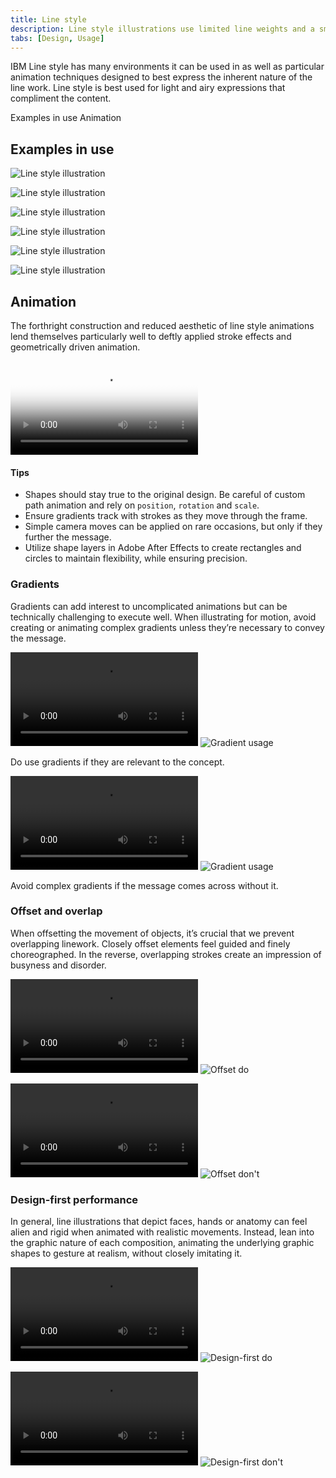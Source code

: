 ```yaml
---
title: Line style
description: Line style illustrations use limited line weights and a small grid to convey concepts with precision and yet a wide latitude for expression.
tabs: [Design, Usage]
---
```


<PageDescription>

IBM Line style has many environments it can be used in as well as particular animation techniques designed to best express the inherent nature of the line work. Line style is best used for light and airy expressions that compliment the content.

</PageDescription>

<AnchorLinks>
  <AnchorLink>Examples in use</AnchorLink>
  <AnchorLink>Animation</AnchorLink>
</AnchorLinks>

## Examples in use

<Row className="mock-gallery">

<Column colMd={4} colLg={8}>

![Line style illustration](./images/Usage-ex1.png)

</Column>

<Column colMd={4} colLg={4}>

![Line style illustration](./images/Usage-ex2.png)

</Column>

</Row>

<Row className="mock-gallery">

<Column colMd={4} colLg={4}>

![Line style illustration](./images/Usage-ex3.png)

</Column>

<Column colMd={4} colLg={8}>

![Line style illustration](./images/Usage-ex4.png)

</Column>

</Row>

<Row className="mock-gallery">

<Column colMd={4} colLg={8}>

![Line style illustration](./images/Usage-ex5.png)

</Column>

<Column colMd={4} colLg={4}>

![Line style illustration](./images/Usage-ex7.png)

</Column>

</Row>

## Animation

The forthright construction and reduced aesthetic of line style animations lend themselves particularly well to deftly applied stroke effects and geometrically driven animation.

<Video
  poster="/images/illustration/ls-usage-hero.png"
  src="/videos/illustration/ls-usage-hero.mp4"
/>

#### Tips
- Shapes should stay true to the original design. Be careful of custom path animation and rely on `position`, `rotation` and `scale`.
- Ensure gradients track with strokes as they move through the frame.
- Simple camera moves can be applied on rare occasions, but only if they further the message.
- Utilize shape layers in Adobe After Effects to create rectangles and circles to maintain flexibility, while ensuring precision.

### Gradients

Gradients can add interest to uncomplicated animations but can be technically challenging to execute well. When illustrating for motion, avoid creating or animating complex gradients unless they’re necessary to convey the message.

<Row className="mock-gallery">

<Column colMd={4} colLg={4}>

<GifPlayer>

![Gradient usage](/videos/illustration/ls-gradients-1.mp4)
![Gradient usage](/images/illustration/ls-gradients-1.png)

</GifPlayer>

<Caption>Do use gradients if they are relevant to the concept.</Caption>

</Column>

<Column colMd={4} colLg={4}>

<GifPlayer>

![Gradient usage](/videos/illustration/ls-gradients-2.mp4)
![Gradient usage](/images/illustration/ls-gradients-2.png)

</GifPlayer>

<Caption>Avoid complex gradients if the message comes across without it.</Caption>

</Column>

</Row>

### Offset and overlap

When offsetting the movement of objects, it’s crucial that we prevent overlapping linework. Closely offset elements feel guided and finely choreographed. In the reverse, overlapping strokes create an impression of busyness and disorder.

<DoDontRow>

<DoDont type="do" caption="Choreographed offsets on each object create visual interest.">
<GifPlayer color="dark">

![Offset do](/videos/illustration/ls-offset-do.mp4)
![Offset do](/images/illustration/ls-offset-do.png)

</GifPlayer>
</DoDont>

<DoDont type="dont" caption="Avoid overlapping objects.">
<GifPlayer color="dark">

![Offset don't](/videos/illustration/ls-offset-dont.mp4)
![Offset don't](/images/illustration/ls-offset-dont.png)

</GifPlayer>
</DoDont>
  
</DoDontRow>

### Design-first performance

In general, line illustrations that depict faces, hands or anatomy can feel alien and rigid when animated with realistic movements. Instead, lean into the graphic nature of each composition, animating the underlying graphic shapes to gesture at realism, without closely imitating it.

<DoDontRow>

<DoDont type="do" caption="Graphic interpretation of human performance.">
<GifPlayer color="dark">

![Design-first do](/videos/illustration/ls-design-do.mp4)
![Design-first do](/images/illustration/ls-design-dopng)

</GifPlayer>
</DoDont>

<DoDont type="dont" caption="Overly fluid performances degrade the design.">
<GifPlayer color="dark">

![Design-first don't](/videos/illustration/ls-design-dont.mp4)
![Design-first don't](/images/illustration/ls-design-dont.png)

</GifPlayer>
</DoDont>
  
</DoDontRow>
